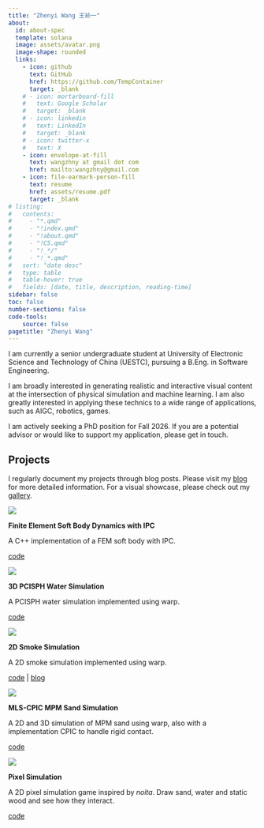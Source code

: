 ```yaml
---
title: "Zhenyi Wang 王祯一"
about:
  id: about-spec
  template: solana
  image: assets/avatar.png
  image-shape: rounded
  links:
    - icon: github
      text: GitHub
      href: https://github.com/TempContainer
      target: _blank
    # - icon: mortarboard-fill
    #   text: Google Scholar
    #   target: _blank
    # - icon: linkedin
    #   text: LinkedIn
    #   target: _blank
    # - icon: twitter-x
    #   text: X
    - icon: envelope-at-fill
      text: wangzhny at gmail dot com
      href: mailto:wangzhny@gmail.com
    - icon: file-earmark-person-fill
      text: resume
      href: assets/resume.pdf
      target: _blank
# listing:
#   contents:
#     - "*.qmd"
#     - "!index.qmd"
#     - "!about.qmd"
#     - "!CS.qmd"
#     - "!_*/"
#     - "!_*.qmd"
#   sort: "date desc"
#   type: table
#   table-hover: true
#   fields: [date, title, description, reading-time]
sidebar: false
toc: false
number-sections: false
code-tools:
    source: false
pagetitle: "Zhenyi Wang"
---
```


::: {#about-spec}

I am currently a senior undergraduate student at University of Electronic Science and Technology of China (UESTC), pursuing a B.Eng. in Software Engineering.

I am broadly interested in generating realistic and interactive visual content at the intersection of physical simulation and machine learning. I am also greatly interested in applying these technics to a wide range of applications, such as AIGC, robotics, games.

::: {.callout-important appearance="simple"}
I am actively seeking a PhD position for Fall 2026. If you are a potential advisor or would like to support my application, please get in touch.
:::
:::

<!-- ## Publications

::: {.pub-item}
![](assets/class.jpg)

::: {.pub-content}
**A Convex Formulation of Material Points and Rigid Bodies with GPU-Accelerated Async-Coupling for Interactive Simulation**

[Chang Yu](link)\*, **Wenxin Du**\* (equal contributions), [Zeshun Zong](link), [Alejandro Castro](link), Chenfanfu Jiang, Xuchen Han

*IEEE/RSJ International Conference on Intelligent Robots and Systems (IROS), 2025* 

[preprint](link) | [code](link) | [video](link)
:::
::: -->

## Projects

I regularly document my projects through blog posts. Please visit my [blog](blog.qmd) for more detailed information. For a visual showcase, please check out my [gallery](gallery.qmd).

::: {.pub-item}
![](assets/ipc_teaser.png)

::: {.pub-content}
**Finite Element Soft Body Dynamics with IPC**

A C++ implementation of a FEM soft body with IPC.

[code](https://github.com/TempContainer/fem-ipc)
:::
:::

::: {.pub-item}
![](assets/sph_teaser.png)

::: {.pub-content}
**3D PCISPH Water Simulation**

A PCISPH water simulation implemented using warp.

[code](https://github.com/TempContainer/simple-fluid)
:::
:::

::: {.pub-item}
![](assets/smoke_teaser.png)

::: {.pub-content}
**2D Smoke Simulation**

A 2D smoke simulation implemented using warp.

[code](https://github.com/TempContainer/simple-fluid) | [blog](blogs/smoke_sim.qmd)
:::
:::

::: {.pub-item}
![](assets/sand_teaser.png)

::: {.pub-content}
**MLS-CPIC MPM Sand Simulation**

A 2D and 3D simulation of MPM sand using warp, also with a implementation CPIC to handle rigid contact.

[code](https://github.com/TempContainer/sand-MPM)
:::
:::

::: {.pub-item}
![](assets/noita_teaser.png)

::: {.pub-content}
**Pixel Simulation**

A 2D pixel simulation game inspired by _noita_. Draw sand, water and static wood and see how they interact.

[code](https://github.com/TempContainer/ToyPixelSim)
:::
:::